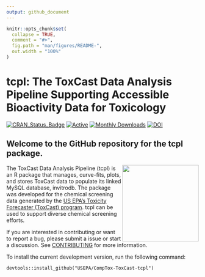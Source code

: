 ```yaml
---
output: github_document
---
```


<!-- README.md is generated from README.Rmd. Please edit that file -->

```r
knitr::opts_chunk$set(
  collapse = TRUE,
  comment = "#>",
  fig.path = "man/figures/README-",
  out.width = "100%"
)
```

# tcpl: The ToxCast Data Analysis Pipeline Supporting Accessible Bioactivity Data for Toxicology

<!-- badges: start -->

[![CRAN_Status_Badge](https://www.r-pkg.org/badges/version/tcpl)](https://cran.r-project.org/package=tcpl)
[![Active](http://img.shields.io/badge/Status-Active-green.svg)](https://cran.r-project.org/package=tcpl) 
[![Monthly Downloads](https://cranlogs.r-pkg.org/badges/last-month/tcpl?color=7BAFD4)](https://cranlogs.r-pkg.org/badges/last-month/tcpl?color=7BAFD4)
[![DOI](https://zenodo.org/badge/doi/	10.32614/CRAN.package.tcpl.svg)](http://dx.doi.org/10.32614/CRAN.package.tcpl)

<!-- badges: end -->

## Welcome to the GitHub repository for the tcpl package.

<a href="https://cran.r-project.org/package=tcpl"><img src="vignettes/img/tcpl_hex.png" width="200" align="right" /></a>

The ToxCast Data Analysis Pipeline (tcpl) is an R package that manages, curve-fits, plots, and stores ToxCast data to populate its linked MySQL database, invitrodb. The package was developed for the chemical screening data generated by the [US EPA's Toxicity Forecaster (ToxCast) program](https://www.epa.gov/comptox-tools/toxicity-forecasting-toxcast). tcpl can be used to support diverse chemical screening efforts.

If you are interested in contributing or want to report a bug, please submit a issue or start a discussion. See [CONTRIBUTING](CONTRIBUTING.md) for more information. 

To install the current development version, run the following command: 

    devtools::install_github("USEPA/CompTox-ToxCast-tcpl")

